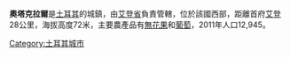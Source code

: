 '''奧塔克拉爾'''是[[土耳其|土耳其]]的城鎮，由[[艾登省|艾登省]]負責管轄，位於該國西部，距離首府[[艾登_(土耳其)|艾登]]28公里，海拔高度72米，主要農產品有[[無花果|無花果]]和[[葡萄|葡萄]]，2011年人口12,945。

{{Turkey-geo-stub}}
[[Category:土耳其城市|Category:土耳其城市]]
